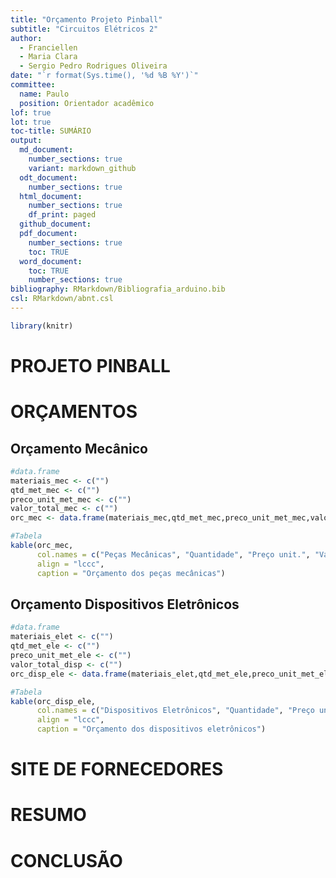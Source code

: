 ```yaml
---
title: "Orçamento Projeto Pinball"
subtitle: "Circuitos Elétricos 2"
author:
  - Franciellen
  - Maria Clara
  - Sergio Pedro Rodrigues Oliveira
date: "`r format(Sys.time(), '%d %B %Y')`"
committee:
  name: Paulo
  position: Orientador acadêmico
lof: true
lot: true
toc-title: SUMÁRIO
output:
  md_document:
    number_sections: true
    variant: markdown_github
  odt_document: 
    number_sections: true
  html_document:
    number_sections: true
    df_print: paged
  github_document: 
  pdf_document: 
    number_sections: true
    toc: TRUE
  word_document: 
    toc: TRUE
    number_sections: true
bibliography: RMarkdown/Bibliografia_arduino.bib
csl: RMarkdown/abnt.csl
---
```


\newpage

```r
library(knitr)
```

# PROJETO PINBALL

\newpage

# ORÇAMENTOS
## Orçamento Mecânico

```r
#data.frame
materiais_mec <- c("")
qtd_met_mec <- c("")
preco_unit_met_mec <- c("")
valor_total_mec <- c("")
orc_mec <- data.frame(materiais_mec,qtd_met_mec,preco_unit_met_mec,valor_total_mec)

#Tabela
kable(orc_mec,
      col.names = c("Peças Mecânicas", "Quantidade", "Preço unit.", "Valor Total"),
      align = "lccc",
      caption = "Orçamento dos peças mecânicas")
```

## Orçamento Dispositivos Eletrônicos

```r
#data.frame
materiais_elet <- c("")
qtd_met_ele <- c("")
preco_unit_met_ele <- c("")
valor_total_disp <- c("")
orc_disp_ele <- data.frame(materiais_elet,qtd_met_ele,preco_unit_met_ele,valor_total_disp)

#Tabela
kable(orc_disp_ele,
      col.names = c("Dispositivos Eletrônicos", "Quantidade", "Preço unit.", "Valor Total"),
      align = "lccc",
      caption = "Orçamento dos dispositivos eletrônicos")
```


\newpage

# SITE DE FORNECEDORES

\newpage

# RESUMO

\newpage

# CONCLUSÃO